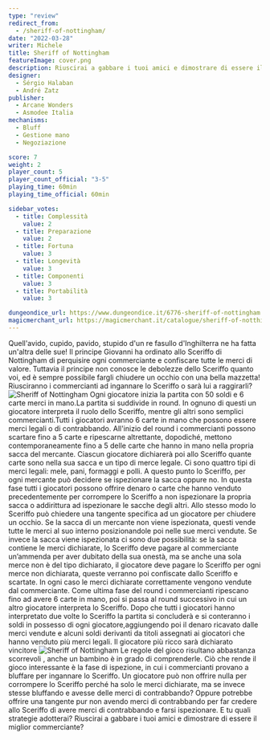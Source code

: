 ```yaml
---
type: "review"
redirect_from:
  - /sheriff-of-nottingham/
date: "2022-03-28"
writer: Michele
title: Sheriff of Nottingham
featureImage: cover.png
description: Riuscirai a gabbare i tuoi amici e dimostrare di essere il miglior commerciante?
designer:
  - Sérgio Halaban
  - André Zatz
publisher:
  - Arcane Wonders
  - Asmodee Italia
mechanisms:
  - Bluff
  - Gestione mano
  - Negoziazione

score: 7
weight: 2
player_count: 5
player_count_official: "3-5"
playing_time: 60min
playing_time_official: 60min

sidebar_votes:
  - title: Complessità
    value: 2
  - title: Preparazione
    value: 2
  - title: Fortuna
    value: 3
  - title: Longevità
    value: 3
  - title: Componenti
    value: 3
  - title: Portabilità
    value: 3

dungeondice_url: https://www.dungeondice.it/6776-sheriff-of-nottingham.html
magicmerchant_url: https://magicmerchant.it/catalogue/sheriff-of-notthingham-gioco-da-tavolo-italiano-2966/
---
```


<Setting>
  Quell'avido, cupido, pavido, stupido d'un re fasullo d'Inghilterra ne ha fatta
  un'altra delle sue! Il principe Giovanni ha ordinato allo Sceriffo di
  Nottingham di perquisire ogni commerciante e confiscare tutte le merci di
  valore. Tuttavia il principe non conosce le debolezze dello Sceriffo quanto
  voi, ed è sempre possibile fargli chiudere un occhio con una bella mazzetta!
  Riusciranno i commercianti ad ingannare lo Sceriffo o sarà lui a raggirarli?
</Setting>

<img src="./game1.jpg" alt="Sheriff of Nottingham" />

<Rules>
  Ogni giocatore inizia la partita con 50 soldi e 6 carte merci in mano.La
  partita si suddivide in round. In ognuno di questi un giocatore interpreta il
  ruolo dello Sceriffo, mentre gli altri sono semplici commercianti.Tutti i
  giocatori avranno 6 carte in mano che possono essere merci legali o di
  contrabbando. All'inizio del round i commercianti possono scartare fino a 5
  carte e ripescarne altrettante, dopodiché, mettono contemporaneamente fino a 5
  delle carte che hanno in mano nella propria sacca del mercante. Ciascun
  giocatore dichiarerà poi allo Sceriffo quante carte sono nella sua sacca e un
  tipo di merce legale. Ci sono quattro tipi di merci legali: mele, pani,
  formaggi e polli. A questo punto lo Sceriffo, per ogni mercante può decidere
  se ispezionare la sacca oppure no. In questa fase tutti i giocatori possono
  offrire denaro o carte che hanno venduto precedentemente per corrompere lo
  Sceriffo a non ispezionare la propria sacca o addirittura ad ispezionare le
  sacche degli altri. Allo stesso modo lo Sceriffo può chiedere una tangente
  specifica ad un giocatore per chiudere un occhio. Se la sacca di un mercante
  non viene ispezionata, questi vende tutte le merci al suo interno
  posizionandole poi nelle sue merci vendute. Se invece la sacca viene
  ispezionata ci sono due possibilità: se la sacca contiene le merci dichiarate,
  lo Sceriffo deve pagare al commerciante un’ammenda per aver dubitato della sua
  onestà, ma se anche una sola merce non è del tipo dichiarato, il giocatore
  deve pagare lo Sceriffo per ogni merce non dichiarata, queste verranno poi
  confiscate dallo Sceriffo e scartate. In ogni caso le merci dichiarate
  correttamente vengono vendute dal commerciante. Come ultima fase del round i
  commercianti ripescano fino ad avere 6 carte in mano, poi si passa al round
  successivo in cui un altro giocatore interpreta lo Sceriffo. Dopo che tutti i
  giocatori hanno interpretato due volte lo Sceriffo la partita si concluderà e
  si conteranno i soldi in possesso di ogni giocatore,aggiungendo poi il denaro
  ricavato dalle merci vendute e alcuni soldi derivanti da titoli assegnati ai
  giocatori che hanno venduto più merci legali. Il giocatore più ricco sarà
  dichiarato vincitore
</Rules>

<img src="./game2.jpg" alt="Sheriff of Nottingham" />

<Feedback>
  Le regole del gioco risultano abbastanza scorrevoli , anche un bambino è in
  grado di comprenderle. Ciò che rende il gioco interessante è la fase di
  ispezione, in cui i commercianti provano a bluffare per ingannare lo Sceriffo.
  Un giocatore può non offrire nulla per corrompere lo Sceriffo perché ha solo
  le merci dichiarate, ma se invece stesse bluffando e avesse delle merci di
  contrabbando? Oppure potrebbe offrire una tangente pur non avendo merci di
  contrabbando per far credere allo Sceriffo di avere merci di contrabbando e
  farsi ispezionare. E tu quali strategie adotterai? Riuscirai a gabbare i tuoi
  amici e dimostrare di essere il miglior commerciante?
</Feedback>

<Instagram id="CbpSZYdjYF2" />
